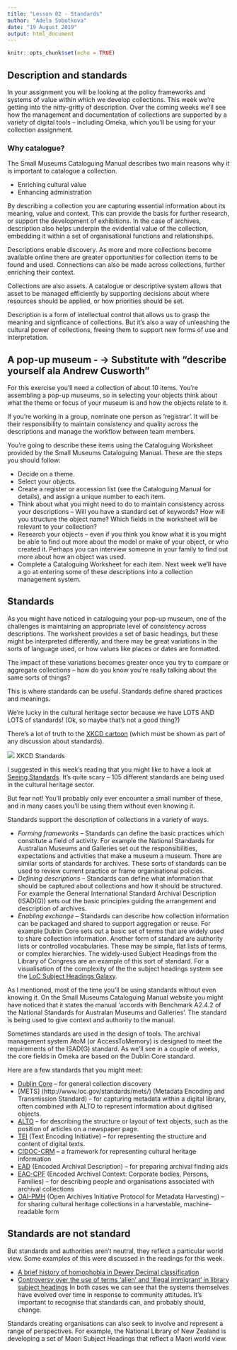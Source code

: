 ```yaml
---
title: "Lesson 02 - Standards"
author: "Adela Sobotkova"
date: "19 August 2019"
output: html_document
---
```


```r
knitr::opts_chunk$set(echo = TRUE)
```

## Description and standards
In your assignment you will be looking at the policy frameworks and systems of value within which we develop collections. This week we’re getting into the nitty-gritty of description. Over the coming weeks we’ll see how the management and documentation of collections are supported by a variety of digital tools – including Omeka, which you’ll be using for your collection assignment.

### Why catalogue?
The Small Museums Cataloguing Manual describes two main reasons why it is important to catalogue a collection.

- Enriching cultural value
- Enhancing administration

By describing a collection you are capturing essential information about its meaning, value and context. This can provide the basis for further research, or support the development of exhibitions. In the case of archives, description also helps underpin the evidential value of the collection, embedding it within a set of organisational functions and relationships.

Descriptions enable discovery. As more and more collections become available online there are greater opportunities for collection items to be found and used. Connections can also be made across collections, further enriching their context.

Collections are also assets. A catalogue or descriptive system allows that asset to be managed efficiently by supporting decisions about where resources should be applied, or how priorities should be set.

Description is a form of intellectual control that allows us to grasp the meaning and signficance of collections. But it’s also a way of unleashing the cultural power of collections, freeing them to support new forms of use and interpretation.

## A pop-up museum - -> Substitute with "describe yourself ala Andrew Cusworth"
For this exercise you’ll need a collection of about 10 items. You’re assembling a pop-up museums, so in selecting your objects think about what the theme or focus of your museum is and how the objects relate to it.

If you’re working in a group, nominate one person as ‘registrar’. It will be their responsibility to maintain consistency and quality across the descriptions and manage the workflow between team members.

You’re going to describe these items using the Cataloguing Worksheet provided by the Small Museums Cataloguing Manual. These are the steps you should follow:

- Decide on a theme.
- Select your objects.
- Create a register or accession list (see the Cataloguing Manual for details), and assign a unique number to each item.
- Think about what you might need to do to maintain consistency across your descriptions – Will you have a standard set of keywords? How will you structure the object name? Which fields in the worksheet will be relevant to your collection?
- Research your objects – even if you think you know what it is you might be able to find out more about the model or make of your object, or who created it. Perhaps you can interview someone in your family to find out more about how an object was used.
- Complete a Cataloguing Worksheet for each item.
Next week we’ll have a go at entering some of these descriptions into a collection management system.

## Standards
As you might have noticed in cataloguing your pop-up museum, one of the challenges is maintaining an appropriate level of consistency across descriptions. The worksheet provides a set of basic headings, but these might be interpreted differently, and there may be great variations in the sorts of language used, or how values like places or dates are formatted.

The impact of these variations becomes greater once you try to compare or aggregate collections – how do you know you’re really talking about the same sorts of things?

This is where standards can be useful. Standards define shared practices and meanings.

We’re lucky in the cultural heritage sector because we have LOTS AND LOTS of standards! (Ok, so maybe that’s not a good thing?)

There’s a lot of truth to the [XKCD cartoon](https://xkcd.com/927) (which must be shown as part of any discussion about standards).

![](images/xkcd927.png)
XKCD Standards

I suggested in this week’s reading that you might like to have a look at [Seeing Standards](http://id.loc.gov/authorities/subjects.html). It’s quite scary – 105 different standards are being used in the cultural heritage sector.

But fear not! You’ll probably only ever encounter a small number of these, and in many cases you’ll be using them without even knowing it.

Standards support the description of collections in a variety of ways.

- *Forming frameworks* – Standards can define the basic practices which constitute a field of activity. For example the National Standards for Australian Museums and Galleries set out the responsibilities, expectations and activities that make a museum a museum. There are similar sorts of standards for archives. These sorts of standards can be used to review current practice or frame organisational policies.
- *Defining descriptions* – Standards can define what information that should be captured about collections and how it should be structured. For example the General International Standard Archival Description (ISAD(G)) sets out the basic principles guiding the arrangement and description of archives.
- *Enabling exchange* – Standards can describe how collection information can be packaged and shared to support aggregation or reuse. For example Dublin Core sets out a basic set of terms that are widely used to share collection information.
Another form of standard are authority lists or controlled vocabularies. These may be simple, flat lists of terms, or complex hierarchies. The widely-used Subject Headings from the Library of Congress are an example of this sort of standard. For a visualisation of the complexity of the the subject headings system see the [LoC Subject Headings Galaxy](http://id.loc.gov/authorities/subjects.html).

As I mentioned, most of the time you’ll be using standards without even knowing it. On the Small Museums Cataloguing Manual website you might have noticed that it states the manual ‘accords with Benchmark A2.4.2 of the National Standards for Australan Museums and Galleries’. The standard is being used to give context and authority to the manual.

Sometimes standards are used in the design of tools. The archival management system AtoM (or AccessToMemory) is designed to meet the requirements of the ISAD(G) standard. As we’ll see in a couple of weeks, the core fields in Omeka are based on the Dublin Core standard.

Here are a few standards that you might meet:

- [Dublin Core](https://www.dublincore.org/specifications/dublin-core/dcmi-terms/) – for general collection discovery
- [METS] (http://www.loc.gov/standards/mets/) (Metadata Encoding and Transmission Standard) – for capturing metadata within a digital library, often combined with ALTO to represent information about digitised objects.
- [ALTO](https://www.loc.gov/standards/alto/) – for describing the structure or layout of text objects, such as the position of articles on a newspaper page.
- [TEI](https://tei-c.org/index.xml) (Text Encoding Initiative) – for representing the structure and content of digital texts.
- [CIDOC-CRM](http://www.cidoc-crm.org/) – a framework for representing cultural heritage information
- [EAD](http://www.loc.gov/ead/) (Encoded Archival Description) – for preparing archival finding aids
- [EAC-CPF](https://eac.staatsbibliothek-berlin.de/) (Encoded Archival Context: Corporate bodies, Persons, Families) – for describing people and organisations associated with archival collections
- [OAI-PMH](https://www.openarchives.org/pmh/) (Open Archives Initiative Protocol for Metadata Harvesting) – for sharing cultural heritage collections in a harvestable, machine-readable form

## Standards are not standard
But standards and authorities aren’t neutral, they reflect a particular world view. Some examples of this were discussed in the readings for this week.

- [A brief history of homophobia in Dewey Decimal classification](https://overland.org.au/2015/07/a-brief-history-of-homophobia-in-dewey-decimal-classification/)
- [Controversy over the use of terms ‘alien’ and ‘illegal immigrant’ in library subject headings](https://www.mediamatters.org/new-york-times/republicans-slammed-trying-force-library-congress-use-anti-immigrant-language?redirect_source=/blog/2016/06/20/republicans-slammed-trying-force-library-congress-use-anti-immigrant-language/211063)
In both cases we can see that the systems themselves have evolved over time in response to community attitudes. It’s important to recognise that standards can, and probably should, change.

Standards creating organisations can also seek to involve and represent a range of perspectives. For example, the National Library of New Zealand is developing a set of Maori Subject Headings that reflect a Maori world view.